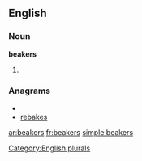 ==English==

===Noun===
'''beakers'''

# {{plural of|[[beaker]]}}

===Anagrams===
* {{alphagram|abeekrs}}
* [[rebakes#English|rebakes]]


[[Category:English plurals]]

[[ar:beakers]]
[[fr:beakers]]
[[simple:beakers]]